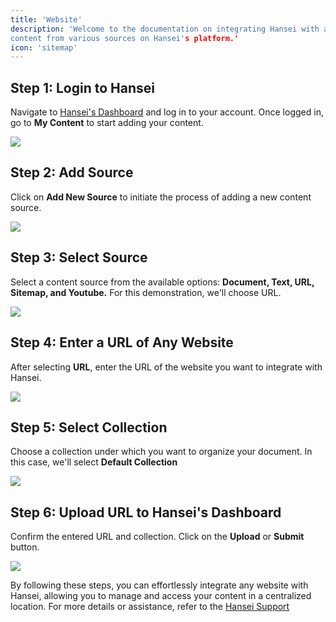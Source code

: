 ```yaml
---
title: 'Website'
description: 'Welcome to the documentation on integrating Hansei with any website. Follow these simple steps to seamlessly add and manage 
content from various sources on Hansei's platform.'
icon: 'sitemap'
---
```


## Step 1: Login to Hansei
Navigate to [Hansei's Dashboard](https://hansei.app/dashboard) and log in to your account.
Once logged in, go to **My Content** to start adding your content.

<img
  src="/images/doc/1.png"
/>

## Step 2: Add Source
Click on **Add New Source** to initiate the process of adding a new content source.

<img
  src="/images/doc/2.png"
/>

## Step 3: Select Source
Select a content source from the available options: **Document, Text, URL, Sitemap, and Youtube.**
For this demonstration, we'll choose URL.

<img
  src="/images/doc/3.png"
/>

## Step 4: Enter a URL of Any Website
After selecting **URL**, enter the URL of the website you want to integrate with Hansei.

<img
  src="/images/url/4.png"
/>

## Step 5: Select Collection
Choose a collection under which you want to organize your document. In this case, we'll select **Default Collection**

<img
  src="/images/url/5.png"
/>

## Step 6: Upload URL to Hansei's Dashboard
Confirm the entered URL and collection.
Click on the **Upload** or **Submit** button.

<img
  src="/images/url/6.png"
/>

By following these steps, you can effortlessly integrate any website with Hansei, allowing you to manage and access your content in a centralized location. For more details or assistance, refer to the [Hansei Support](https://hansei.app/contact)
